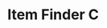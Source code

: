 ---
title: "Item Finder C"
meta_title: "Item Finder C craft"
description: "Craft de Item Finder C"
rank: "c"
draft: false
name: "Item Finder C"
recipe_img: "https://wiki.pokexgames.com/images/e/e7/Finder_C.png"
level: 40
craft_time: 1800
result: 10
value_npc: 1
ingredients:
  - name: "Gold Coin"
    quantity: 30
    item_img: "https://wiki.pokexgames.com/images/d/d1/Gold_coin.png"
    value_npc: 1
  - name: "Water Pendant"
    quantity: 50
    item_img: "https://wiki.pokexgames.com/images/2/27/WaterPendant.png"
    value_npc: 1
  - name: "Red Scale"
    quantity: 2
    item_img: "https://wiki.pokexgames.com/images/1/19/Red_Scale.png"
    value_npc: 1
  - name: "Squirtle Hull"
    quantity: 3
    item_img: "https://wiki.pokexgames.com/images/9/99/Squirtle_Hull.png"
    value_npc: 1
  - name: "Hot Fur"
    quantity: 3
    item_img: "https://wiki.pokexgames.com/images/9/95/Hot_Fur.png"
    value_npc: 1
  - name: "Fire Tail"
    quantity: 2
    item_img: "https://wiki.pokexgames.com/images/2/22/Fire_Tail.png"
    value_npc: 1
  - name: "Pot of Lava"
    quantity: 40
    item_img: "https://wiki.pokexgames.com/images/2/21/PotOfLava.png"
    value_npc: 1
  - name: "Pinsir Horn"
    quantity: 6
    item_img: "https://wiki.pokexgames.com/images/d/de/Pinsir_Horn.png"
    value_npc: 1
  - name: "Pot of Moss Bug"
    quantity: 45
    item_img: "https://wiki.pokexgames.com/images/0/05/PotOfMossBug.png"
    value_npc: 1
  - name: "Insect Claw"
    quantity: 2
    item_img: "https://wiki.pokexgames.com/images/3/3f/Insect_Claw.png"
    value_npc: 1
  - name: "Bug Gosme"
    quantity: 250
    item_img: "https://wiki.pokexgames.com/images/e/e8/Bug_Gosme.png"
    value_npc: 1
---